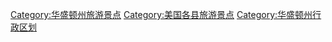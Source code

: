[[Category:华盛顿州旅游景点|Category:华盛顿州旅游景点]]
[[Category:美国各县旅游景点|Category:美国各县旅游景点]]
[[Category:华盛顿州行政区划|Category:华盛顿州行政区划]]